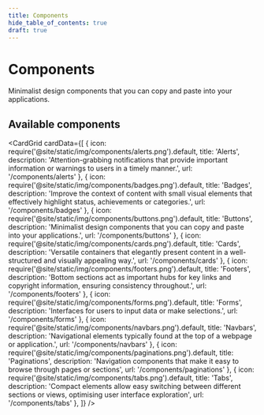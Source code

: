 ```yaml
---
title: Components
hide_table_of_contents: true
draft: true
---
```



# Components

Minimalist design components that you can copy and paste into your applications.

## Available components

<CardGrid
 cardData={[
    {
      icon: require('@site/static/img/components/alerts.png').default,
      title: 'Alerts',
      description: 'Attention-grabbing notifications that provide important information or warnings to users in a timely manner.',
      url: '/components/alerts'
    },
    {
      icon: require('@site/static/img/components/badges.png').default,
      title: 'Badges',
      description: 'Improve the context of content with small visual elements that effectively highlight status, achievements or categories.',
      url: '/components/badges'
    },
    {
      icon: require('@site/static/img/components/buttons.png').default,
      title: 'Buttons',
      description: 'Minimalist design components that you can copy and paste into your applications.',
      url: '/components/buttons'
    },
    {
      icon: require('@site/static/img/components/cards.png').default,
      title: 'Cards',
      description: 'Versatile containers that elegantly present content in a well-structured and visually appealing way.',
      url: '/components/cards'
    },
    {
      icon: require('@site/static/img/components/footers.png').default,
      title: 'Footers',
      description: 'Bottom sections act as important hubs for key links and copyright information, ensuring consistency throughout.',
      url: '/components/footers'
    },
    {
      icon: require('@site/static/img/components/forms.png').default,
      title: 'Forms',
      description: 'Interfaces for users to input data or make selections.',
      url: '/components/forms'
    },
    {
      icon: require('@site/static/img/components/navbars.png').default,
      title: 'Navbars',
      description: 'Navigational elements typically found at the top of a webpage or application.',
      url: '/components/navbars'
    },
    {
      icon: require('@site/static/img/components/paginations.png').default,
      title: 'Paginations',
      description: 'Navigation components that make it easy to browse through pages or sections',
      url: '/components/paginations'
    },
    {
      icon: require('@site/static/img/components/tabs.png').default,
      title: 'Tabs',
      description: 'Compact elements allow easy switching between different sections or views, optimising user interface exploration',
      url: '/components/tabs'
    },
 ]}
/>